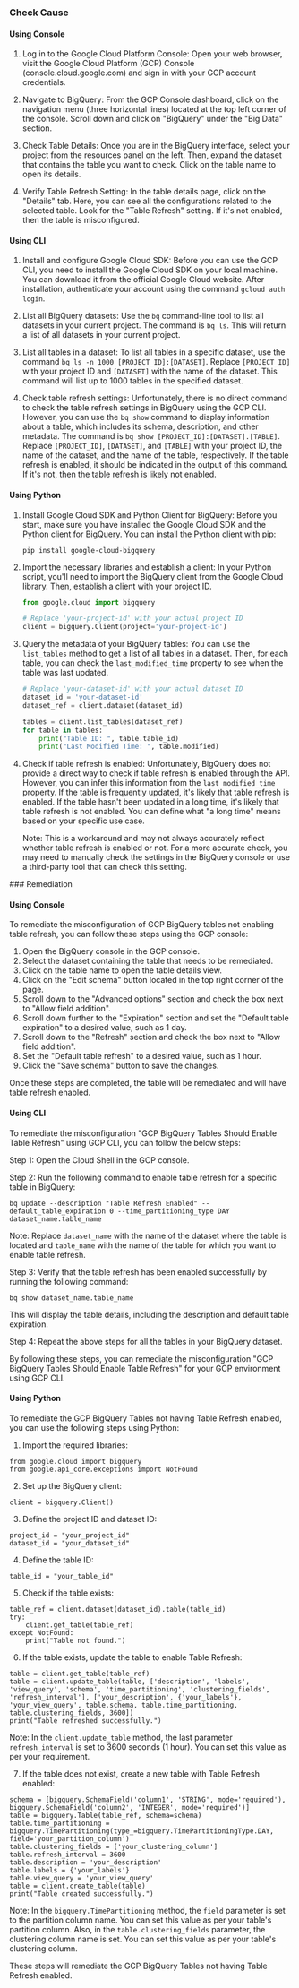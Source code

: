 

<Tabs><Tab title='Cause'>
### Check Cause

#### Using Console

1. Log in to the Google Cloud Platform Console: Open your web browser, visit the Google Cloud Platform (GCP) Console (console.cloud.google.com) and sign in with your GCP account credentials.

2. Navigate to BigQuery: From the GCP Console dashboard, click on the navigation menu (three horizontal lines) located at the top left corner of the console. Scroll down and click on "BigQuery" under the "Big Data" section.

3. Check Table Details: Once you are in the BigQuery interface, select your project from the resources panel on the left. Then, expand the dataset that contains the table you want to check. Click on the table name to open its details.

4. Verify Table Refresh Setting: In the table details page, click on the "Details" tab. Here, you can see all the configurations related to the selected table. Look for the "Table Refresh" setting. If it's not enabled, then the table is misconfigured.

#### Using CLI

1. Install and configure Google Cloud SDK: Before you can use the GCP CLI, you need to install the Google Cloud SDK on your local machine. You can download it from the official Google Cloud website. After installation, authenticate your account using the command `gcloud auth login`.

2. List all BigQuery datasets: Use the `bq` command-line tool to list all datasets in your current project. The command is `bq ls`. This will return a list of all datasets in your current project.

3. List all tables in a dataset: To list all tables in a specific dataset, use the command `bq ls -n 1000 [PROJECT_ID]:[DATASET]`. Replace `[PROJECT_ID]` with your project ID and `[DATASET]` with the name of the dataset. This command will list up to 1000 tables in the specified dataset.

4. Check table refresh settings: Unfortunately, there is no direct command to check the table refresh settings in BigQuery using the GCP CLI. However, you can use the `bq show` command to display information about a table, which includes its schema, description, and other metadata. The command is `bq show [PROJECT_ID]:[DATASET].[TABLE]`. Replace `[PROJECT_ID]`, `[DATASET]`, and `[TABLE]` with your project ID, the name of the dataset, and the name of the table, respectively. If the table refresh is enabled, it should be indicated in the output of this command. If it's not, then the table refresh is likely not enabled.

#### Using Python

1. Install Google Cloud SDK and Python Client for BigQuery: Before you start, make sure you have installed the Google Cloud SDK and the Python client for BigQuery. You can install the Python client with pip:

   ```
   pip install google-cloud-bigquery
   ```

2. Import the necessary libraries and establish a client: In your Python script, you'll need to import the BigQuery client from the Google Cloud library. Then, establish a client with your project ID.

   ```python
   from google.cloud import bigquery

   # Replace 'your-project-id' with your actual project ID
   client = bigquery.Client(project='your-project-id')
   ```

3. Query the metadata of your BigQuery tables: You can use the `list_tables` method to get a list of all tables in a dataset. Then, for each table, you can check the `last_modified_time` property to see when the table was last updated.

   ```python
   # Replace 'your-dataset-id' with your actual dataset ID
   dataset_id = 'your-dataset-id'
   dataset_ref = client.dataset(dataset_id)

   tables = client.list_tables(dataset_ref)
   for table in tables:
       print("Table ID: ", table.table_id)
       print("Last Modified Time: ", table.modified)
   ```

4. Check if table refresh is enabled: Unfortunately, BigQuery does not provide a direct way to check if table refresh is enabled through the API. However, you can infer this information from the `last_modified_time` property. If the table is frequently updated, it's likely that table refresh is enabled. If the table hasn't been updated in a long time, it's likely that table refresh is not enabled. You can define what "a long time" means based on your specific use case.

   Note: This is a workaround and may not always accurately reflect whether table refresh is enabled or not. For a more accurate check, you may need to manually check the settings in the BigQuery console or use a third-party tool that can check this setting.

</Tab>

<Tab title='Remediation'>
### Remediation

#### Using Console

To remediate the misconfiguration of GCP BigQuery tables not enabling table refresh, you can follow these steps using the GCP console:

1. Open the BigQuery console in the GCP console.
2. Select the dataset containing the table that needs to be remediated.
3. Click on the table name to open the table details view.
4. Click on the "Edit schema" button located in the top right corner of the page.
5. Scroll down to the "Advanced options" section and check the box next to "Allow field addition".
6. Scroll down further to the "Expiration" section and set the "Default table expiration" to a desired value, such as 1 day.
7. Scroll down to the "Refresh" section and check the box next to "Allow field addition".
8. Set the "Default table refresh" to a desired value, such as 1 hour.
9. Click the "Save schema" button to save the changes.

Once these steps are completed, the table will be remediated and will have table refresh enabled.

#### Using CLI

To remediate the misconfiguration "GCP BigQuery Tables Should Enable Table Refresh" using GCP CLI, you can follow the below steps:

Step 1: Open the Cloud Shell in the GCP console.

Step 2: Run the following command to enable table refresh for a specific table in BigQuery:

```
bq update --description "Table Refresh Enabled" --default_table_expiration 0 --time_partitioning_type DAY dataset_name.table_name
```

Note: Replace `dataset_name` with the name of the dataset where the table is located and `table_name` with the name of the table for which you want to enable table refresh.

Step 3: Verify that the table refresh has been enabled successfully by running the following command:

```
bq show dataset_name.table_name
```

This will display the table details, including the description and default table expiration.

Step 4: Repeat the above steps for all the tables in your BigQuery dataset.

By following these steps, you can remediate the misconfiguration "GCP BigQuery Tables Should Enable Table Refresh" for your GCP environment using GCP CLI.

#### Using Python

To remediate the GCP BigQuery Tables not having Table Refresh enabled, you can use the following steps using Python:

1. Import the required libraries:

```
from google.cloud import bigquery
from google.api_core.exceptions import NotFound
```

2. Set up the BigQuery client:

```
client = bigquery.Client()
```

3. Define the project ID and dataset ID:

```
project_id = "your_project_id"
dataset_id = "your_dataset_id"
```

4. Define the table ID:

```
table_id = "your_table_id"
```

5. Check if the table exists:

```
table_ref = client.dataset(dataset_id).table(table_id)
try:
    client.get_table(table_ref)
except NotFound:
    print("Table not found.")
```

6. If the table exists, update the table to enable Table Refresh:

```
table = client.get_table(table_ref)
table = client.update_table(table, ['description', 'labels', 'view_query', 'schema', 'time_partitioning', 'clustering_fields', 'refresh_interval'], ['your_description', {'your_labels'}, 'your_view_query', table.schema, table.time_partitioning, table.clustering_fields, 3600])
print("Table refreshed successfully.")
```

Note: In the `client.update_table` method, the last parameter `refresh_interval` is set to 3600 seconds (1 hour). You can set this value as per your requirement.

7. If the table does not exist, create a new table with Table Refresh enabled:

```
schema = [bigquery.SchemaField('column1', 'STRING', mode='required'), bigquery.SchemaField('column2', 'INTEGER', mode='required')]
table = bigquery.Table(table_ref, schema=schema)
table.time_partitioning = bigquery.TimePartitioning(type_=bigquery.TimePartitioningType.DAY, field='your_partition_column')
table.clustering_fields = ['your_clustering_column']
table.refresh_interval = 3600
table.description = 'your_description'
table.labels = {'your_labels'}
table.view_query = 'your_view_query'
table = client.create_table(table)
print("Table created successfully.")
```

Note: In the `bigquery.TimePartitioning` method, the `field` parameter is set to the partition column name. You can set this value as per your table's partition column. Also, in the `table.clustering_fields` parameter, the clustering column name is set. You can set this value as per your table's clustering column.

These steps will remediate the GCP BigQuery Tables not having Table Refresh enabled.


</Tab>
</Tabs>